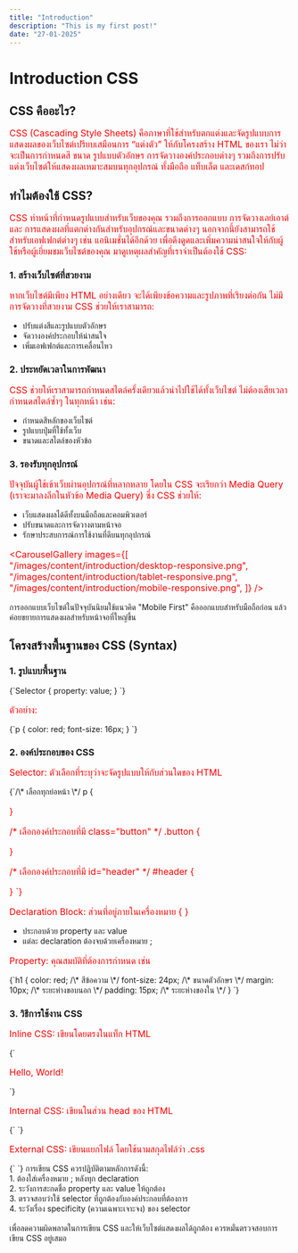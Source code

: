 ```yaml
---
title: "Introduction"
description: "This is my first post!"
date: "27-01-2025"
---
```


# Introduction CSS

## CSS คืออะไร?

CSS (Cascading Style Sheets) คือภาษาที่ใช้สำหรับตกแต่งและจัดรูปแบบการแสดงผลของเว็บไซต์เปรียบเสมือนการ “แต่งตัว” ให้กับโครงสร้าง HTML ของเรา ไม่ว่าจะเป็นการกำหนดสี ขนาด รูปแบบตัวอักษร การจัดวางองค์ประกอบต่างๆ รวมถึงการปรับแต่งเว็บไซต์ให้แสดงผลเหมาะสมบนทุกอุปกรณ์ ทั้งมือถือ แท็บเล็ต และเดสก์ทอป

## ทำไมต้องใช้ CSS?

CSS ทำหน้าที่กำหนดรูปแบบสำหรับเว็บของคุณ รวมถึงการออกแบบ การจัดวางเลย์เอาต์และ การแสดงผลที่แตกต่างกันสำหรับอุปกรณ์และขนาดต่างๆ นอกจากนี้ยังสามารถใช้สำหรับเอฟเฟกต์ต่างๆ เช่น แอนิเมชั่นได้อีกด้วย เพื่อดึงดูดและเพิ่มความน่าสนใจให้กับผู้ใช้หรือผู้เยี่ยมชมเว็บไซต์ของคุณ มาดูเหตุผลสำคัญที่เราจำเป็นต้องใช้ CSS:

### 1. สร้างเว็บไซต์ที่สวยงาม

หากเว็บไซต์มีเพียง HTML อย่างเดียว จะได้เพียงข้อความและรูปภาพที่เรียงต่อกัน ไม่มีการจัดวางที่สวยงาม CSS ช่วยให้เราสามารถ:

- ปรับแต่งสีและรูปแบบตัวอักษร
- จัดวางองค์ประกอบให้น่าสนใจ
- เพิ่มเอฟเฟกต์และการเคลื่อนไหว

<ImageCompare
  firstImage="/images/content/introduction/with-css.png"
  firstImageLabel="เว็บไซต์ที่ใช้ CSS"
  firstImageAlt="เว็บไซต์ที่ใช้ CSS"
  secondImage="/images/content/introduction/no-css.png"
  secondImageLabel="เว็บไซต์ที่ไม่ใช้ CSS"
  secondImageAlt="เว็บไซต์ที่ไม่ใช้ CSS"
/>

### 2. ประหยัดเวลาในการพัฒนา

CSS ช่วยให้เราสามารถกำหนดสไตล์ครั้งเดียวแล้วนำไปใช้ได้ทั้งเว็บไซต์ ไม่ต้องเสียเวลากำหนดสไตล์ซ้ำๆ ในทุกหน้า เช่น:

- กำหนดสีหลักของเว็บไซต์
- รูปแบบปุ่มที่ใช้ทั้งเว็บ
- ขนาดและสไตล์ของหัวข้อ

### 3. รองรับทุกอุปกรณ์

ปัจจุบันผู้ใช้เข้าเว็บผ่านอุปกรณ์ที่หลากหลาย โดยใน CSS จะเรียกว่า Media Query (เราจะมาลงลึกในหัวข้อ Media Query) ซึ่ง CSS ช่วยให้:

- เว็บแสดงผลได้ดีทั้งบนมือถือและคอมพิวเตอร์
- ปรับขนาดและการจัดวางตามหน้าจอ
- รักษาประสบการณ์การใช้งานที่ดีบนทุกอุปกรณ์

<CarouselGallery
  images={[
    "/images/content/introduction/desktop-responsive.png",
    "/images/content/introduction/tablet-responsive.png",
    "/images/content/introduction/mobile-responsive.png",
  ]}
/>

<Callout type="tip" title="Mobile First">
  การออกแบบเว็บไซต์ในปัจจุบันนิยมใช้แนวคิด "Mobile First"
  คือออกแบบสำหรับมือถือก่อน แล้วค่อยขยายการแสดงผลสำหรับหน้าจอที่ใหญ่ขึ้น
</Callout>

## โครงสร้างพื้นฐานของ CSS (Syntax)

### 1. รูปแบบพื้นฐาน

<CodeBlock>
  {`Selector {
    property: value;
}
`}
</CodeBlock>

ตัวอย่าง:

<CodeBlock copyable={true}>
  {`p {
    color: red;
    font-size: 16px;
  }
`}
</CodeBlock>

### 2. องค์ประกอบของ CSS

Selector: ตัวเลือกที่ระบุว่าจะจัดรูปแบบให้กับส่วนใดของ HTML

<CodeBlock >
  {`/\* เลือกทุกย่อหน้า \*/
  p { 
  
  }

/\* เลือกองค์ประกอบที่มี class="button" \*/
.button {

}

/\* เลือกองค์ประกอบที่มี id="header" \*/
#header {

}
`}

</CodeBlock>

Declaration Block: ส่วนที่อยู่ภายในเครื่องหมาย \{ \}

- ประกอบด้วย property และ value
- แต่ละ declaration ต้องจบด้วยเครื่องหมาย ;

Property: คุณสมบัติที่ต้องการกำหนด เช่น

<CodeBlock copyable={true}>
  {`h1 {
    color: red; /\* สีข้อความ \*/
    font-size: 24px; /\* ขนาดตัวอักษร \*/
    margin: 10px; /\* ระยะห่างขอบนอก \*/
    padding: 15px; /\* ระยะห่างของใน \*/
  }
`}
</CodeBlock>

### 3. วิธีการใช้งาน CSS

Inline CSS: เขียนโดยตรงในแท็ก HTML

<CodeBlock language="html">
  {`<p style="color: red; font-size: 16px;">Hello, World!</p>
`}
</CodeBlock>

Internal CSS: เขียนในส่วน head ของ HTML

<CodeBlock language="html">
  {`<head>
    <style>
      p {
        color: red;
        font-size: 16px;
      }
    </style>
</head>
`}
</CodeBlock>

External CSS: เขียนแยกไฟล์ โดยใช้นามสกุลไฟล์ว่า .css

<CodeBlock language="html">
  {`<head>
    <link rel="stylesheet" href="style.css">
</head>
`}
</CodeBlock>

<Callout type="warning" title="สิ่งที่ควรระวัง">
  การเขียน CSS ควรปฏิบัติตามหลักการดังนี้: <br />
  1. ต้องใส่เครื่องหมาย ; หลังทุก declaration <br />
  2. ระวังการสะกดชื่อ property และ value ให้ถูกต้อง <br />
  3. ตรวจสอบว่าใช้ selector ที่ถูกต้องกับองค์ประกอบที่ต้องการ <br />
  4. ระวังเรื่อง specificity (ความเฉพาะเจาะจง) ของ selector <br />
  <br />
  เพื่อลดความผิดพลาดในการเขียน CSS และให้เว็บไซต์แสดงผลได้ถูกต้อง
  ควรหมั่นตรวจสอบการเขียน CSS อยู่เสมอ
</Callout>
